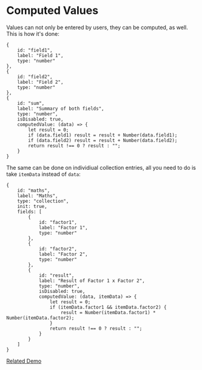 # Computed Values

Values can not only be entered by users, they can be computed, as well. This is how it's done:

```
{
    id: "field1",
    label: "Field 1",
    type: "number"
},
{
    id: "field2",
    label: "Field 2",
    type: "number"
},
{
    id: "sum",
    label: "Summary of both fields",
    type: "number",
    isDisabled: true,
    computedValue: (data) => {
        let result = 0;
        if (data.field1) result = result + Number(data.field1);
        if (data.field2) result = result + Number(data.field2);
        return result !== 0 ? result : "";
    }
}
```

The same can be done on individiual collection entries, all you need to do is take `itemData` instead of `data`:

```
{
    id: "maths",
    label: "Maths",
    type: "collection",
    init: true,
    fields: [
        {
            id: "factor1",
            label: "Factor 1",
            type: "number"
        },
        {
            id: "factor2",
            label: "Factor 2",
            type: "number"
        },
        {
            id: "result",
            label: "Result of Factor 1 x Factor 2",
            type: "number",
            isDisabled: true,
            computedValue: (data, itemData) => {
                let result = 0;
                if (itemData.factor1 && itemData.factor2) {
                    result = Number(itemData.factor1) * Number(itemData.factor2);
                }
                return result !== 0 ? result : "";
            }
        }
    ]
}
```

[Related Demo](https://stages-demo.vercel.app/dynamicvalues)